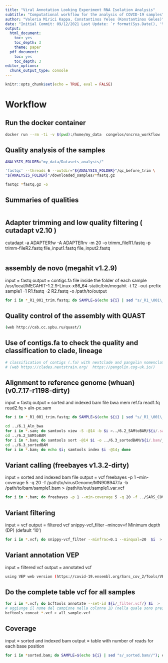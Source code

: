 ```yaml
---
title: "Viral Annotation Looking Experiment RNA Isolation Analysis"
subtitle: "Computational workflow for the analysis of COVID-19 samples"
author: "Valeria Mirici Kappa, Constantinos Yeles (Konstantinos Geles)"
date: "Initial Commit: 09/12/2021 Last Update: `r format(Sys.Date(), '%a %b %d %Y')`"
output:
  html_document:
    toc: yes
    toc_depth: 3
    theme: paper 
  pdf_document:
    toc: yes
    toc_depth: 3
editor_options:
  chunk_output_type: console
---
```


```r
knitr::opts_chunk$set(echo = TRUE, eval = FALSE)
```

# Workflow

## Run the docker container
```bash
docker run --rm -ti -v $(pwd):/home/my_data  congelos/sncrna_workflow
```


## Quality analysis of the samples
```bash
ANALYSIS_FOLDER="my_data/Datasets_analysis/"

'fastqc' --threads 6 --outdir="${ANALYSIS_FOLDER}"/qc_before_trim \
"${ANALYSIS_FOLDER}"/downloaded_samples/*fastq.gz 

fastqc *fastq.gz -o
```

## Summaries of qualities
```bash

```

## Adapter trimming and low quality filtering ( cutadapt v2.10 )
cutadapt -a ADAPTERfw -A ADAPTERrv -m 20 -o trimm_fileR1.fastq -p trimm-fileR2.fastq file_input1.fastq file_input2.fastq
```bash

```

## assembly de novo (megahit v1.2.9)
input = fastq
output = contigs.fa file inside the folder of each sample
/usr/local/MEGAHIT-1.2.9-Linux-x86_64-static/bin/megahit -t 12 --out-prefix sample1 -1 R1.fastq -2 R2.fastq -o /path/to/output
```bash
for i in *_R1_001_trim.fastq; do SAMPLE=$(echo ${i} | sed "s/_R1_\001\_trim.fastq//"); megahit -t 14 --out-prefix ${SAMPLE} -1 ${SAMPLE}_R1_001_trim.fastq -2 ${SAMPLE}_R2_001_trim.fastq -o ../5_Assembly_megahit/${SAMPLE}; done
```

## Quality control of the assembly with QUAST 
```bash
(web http://cab.cc.spbu.ru/quast/)
```

## Use of contigs.fa to check the quality and classification to clade, lineage
```bash
# classification of contigs (.fa) with nextclade and pangolin nomenclature 
# (web https://clades.nextstrain.org/  https://pangolin.cog-uk.io/)
```

## Alignment to reference genome (whuan) (v0.7.17-r1198-dirty)

input = fastq
output = sorted and indexed bam file
bwa mem ref.fa read1.fq read2.fq > aln-pe.sam
```bash
for i in *_R1_001_trim.fastq; do SAMPLE=$(echo ${i} | sed "s/_R1_\001\_trim.fastq//"); bwa mem -t 14 ../SARS_COV2_isolate_Wuhan-Hu-1.fasta ${SAMPLE}_R1_001_trim.fastq ${SAMPLE}_R2_001_trim.fastq > ../6.1_Aln_bwa/${SAMPLE}.sam; done

cd ../6.1_Aln_bwa
for i in *.sam; do samtools view -S -@14 -b $i >../6.2_SAMtoBAM/${i/.sam/.bam}; done
cd ../6.2_SAMtoBAM
for i in *.bam; do samtools sort -@14 $i -o ../6.3_sortedBAM/${i/.bam/_sorted.bam}; done
cd ../6.3_sortedBAM
for i in *.bam; do echo $i; samtools index $i -@14; done
```

## Variant calling (freebayes  v1.3.2-dirty)
input = sorted and indexed bam file
output = vcf
freebayes -p 1 --min-coverage 5 -q 20 -f /path/to/virusGenome/MN908947.fa -b /path/to/bam/sample1.bam > /path/to/out/sample1_var.vcf
```bash
for i in *.bam; do freebayes -p 1 --min-coverage 5 -q 20 -f ../SARS_COV2_isolate_Wuhan-Hu-1.fasta -b $i  > ../${i/_sorted.bam/.vcf}; done
```

## Variant filtering
input = vcf
output = filtered vcf 
snippy-vcf_filter --mincov=f Minimum depth (DP) (default '10')
```bash
for i in *.vcf; do snippy-vcf_filter --minfrac=0.1 --minqual=20  $i  > 8_filt_vcf_1/${i/.vcf/_filter.vcf} 2> 8_filt_vcf_1/${i/.vcf/_stat.txt}; done
```

## Variant annotation VEP
input = filtered vcf
output = annotated vcf
```bash
using VEP web version (https://covid-19.ensembl.org/Sars_cov_2/Tools/VEP) or commandline 
```

## Do the complete table vcf for all samples
```bash
for i in *.vcf; do bcftools annotate --set-id ${i/_filter.vcf/} $i  > ../9_vcf_ID/${i/_filter.vcf/_vcf_ID.vcf}; done  
# aggiunge il nome del campione nella colonna ID (nella quale sono presenti solo .)
bcftools concat *.vcf > all_sample.vcf

```

## Coverage
input = sorted and indexed bam
output = table with number of reads for each base position 
```bash
for i in *sorted.bam; do SAMPLE=$(echo ${i} | sed "s/_sorted.bam//"); qualimap bamqc -bam ${SAMPLE}_sorted.bam -gff Sars_cov_2.ASM985889v3.101.gff -ip -nt 1 -oc ../4.3_Coverage/${SAMPLE}_nonzerocov.txt -outdir ../4.3_Coverage/${SAMPLE} -outformat PDF:HTML; done
```
